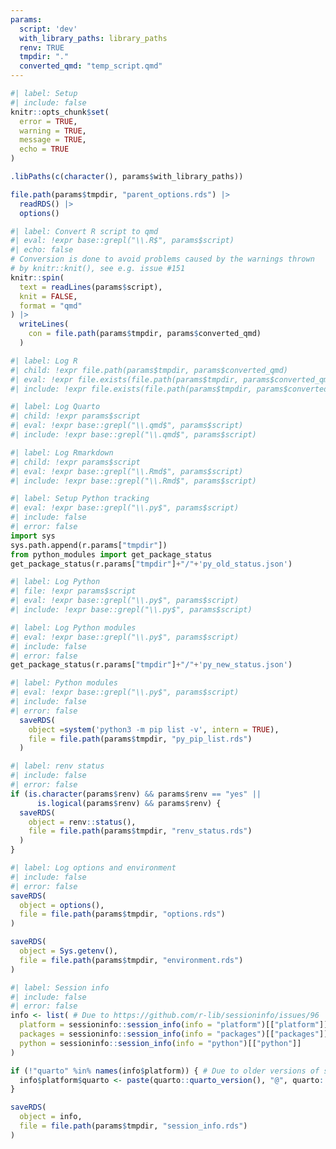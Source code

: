 ```yaml
---
params:
  script: 'dev'
  with_library_paths: library_paths
  renv: TRUE
  tmpdir: "."
  converted_qmd: "temp_script.qmd"
---
```


```r
#| label: Setup
#| include: false
knitr::opts_chunk$set(
  error = TRUE,
  warning = TRUE,
  message = TRUE,
  echo = TRUE
)

.libPaths(c(character(), params$with_library_paths))

file.path(params$tmpdir, "parent_options.rds") |>
  readRDS() |>
  options()
```

```r
#| label: Convert R script to qmd
#| eval: !expr base::grepl("\\.R$", params$script)
#| echo: false
# Conversion is done to avoid problems caused by the warnings thrown
# by knitr::knit(), see e.g. issue #151
knitr::spin(
  text = readLines(params$script),
  knit = FALSE,
  format = "qmd"
) |>
  writeLines(
    con = file.path(params$tmpdir, params$converted_qmd)
  )
```

```r
#| label: Log R
#| child: !expr file.path(params$tmpdir, params$converted_qmd)
#| eval: !expr file.exists(file.path(params$tmpdir, params$converted_qmd))
#| include: !expr file.exists(file.path(params$tmpdir, params$converted_qmd))
```

```r
#| label: Log Quarto
#| child: !expr params$script
#| eval: !expr base::grepl("\\.qmd$", params$script)
#| include: !expr base::grepl("\\.qmd$", params$script)
```

```r
#| label: Log Rmarkdown
#| child: !expr params$script
#| eval: !expr base::grepl("\\.Rmd$", params$script)
#| include: !expr base::grepl("\\.Rmd$", params$script)
```

```python
#| label: Setup Python tracking
#| eval: !expr base::grepl("\\.py$", params$script)
#| include: false
#| error: false
import sys
sys.path.append(r.params["tmpdir"])
from python_modules import get_package_status
get_package_status(r.params["tmpdir"]+"/"+'py_old_status.json')
```

```python
#| label: Log Python
#| file: !expr params$script
#| eval: !expr base::grepl("\\.py$", params$script)
#| include: !expr base::grepl("\\.py$", params$script)
```

```python
#| label: Log Python modules
#| eval: !expr base::grepl("\\.py$", params$script)
#| include: false
#| error: false
get_package_status(r.params["tmpdir"]+"/"+'py_new_status.json')
```

```r
#| label: Python modules
#| eval: !expr base::grepl("\\.py$", params$script)
#| include: false
#| error: false
  saveRDS(
    object =system('python3 -m pip list -v', intern = TRUE),
    file = file.path(params$tmpdir, "py_pip_list.rds")
  )
```

```r
#| label: renv status
#| include: false
#| error: false
if (is.character(params$renv) && params$renv == "yes" ||
      is.logical(params$renv) && params$renv) {
  saveRDS(
    object = renv::status(),
    file = file.path(params$tmpdir, "renv_status.rds")
  )
}
```

```r
#| label: Log options and environment
#| include: false
#| error: false
saveRDS(
  object = options(),
  file = file.path(params$tmpdir, "options.rds")
)

saveRDS(
  object = Sys.getenv(),
  file = file.path(params$tmpdir, "environment.rds")
)
```

```r
#| label: Session info
#| include: false
#| error: false
info <- list( # Due to https://github.com/r-lib/sessioninfo/issues/96
  platform = sessioninfo::session_info(info = "platform")[["platform"]],
  packages = sessioninfo::session_info(info = "packages")[["packages"]],
  python = sessioninfo::session_info(info = "python")[["python"]]
)

if (!"quarto" %in% names(info$platform)) { # Due to older versions of sessioninfo
  info$platform$quarto <- paste(quarto::quarto_version(), "@", quarto::quarto_path())
}

saveRDS(
  object = info,
  file = file.path(params$tmpdir, "session_info.rds")
)
```
